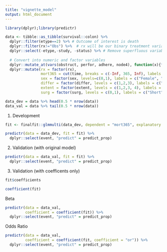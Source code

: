 ```yaml
---
title: "vignette_model"
output: html_document
---
```


```r
library(dplyr);library(predictr)
```

```r
data <- tibble::as_tibble(survival::colon) %>%
  dplyr::filter(etype==2) %>% # Outcome of interest is death
  dplyr::filter(rx!="Obs") %>%  # rx will be our binary treatment variable
  dplyr::select(-etype,-study, -status) %>% # Remove superfluous variables
  
  # Convert into numeric and factor variables
  dplyr::mutate_at(vars(obstruct, perfor, adhere, node4), function(x){factor(x, levels=c(0,1), labels = c("No", "Yes"))}) %>%
  dplyr::mutate(rx = factor(rx),
                mort365 = cut(time, breaks = c(-Inf, 365, Inf), labels = c("Yes", "No")),
                sex = factor(sex, levels=c(0,1), labels = c("Female", "Male")),
                differ = factor(differ, levels = c(1,2,3), labels = c("Well", "Moderate", "Poor")),
                extent = factor(extent, levels = c(1,2,3, 4), labels = c("Submucosa", "Muscle", "Serosa", "Contiguous Structures")),
                surg = factor(surg, levels = c(0,1), labels = c("Short", "Long")))

data_dev = data %>% head(0.5 * nrow(data))
data_val = data %>% tail(0.5 * nrow(data))
```

1. Development
```r
fit <- finalfit::glmmulti(data_dev, dependent = "mort365", explanatory = c("rx", "sex","obstruct", "differ"))

predictr(data = data_dev, fit = fit) %>%
  dplyr::select(event, "predict" = predict_prop)
```
2. Validation (with original model)
```r
predictr(data = data_val, fit = fit) %>%
  dplyr::select(event, "predict" = predict_prop)
```

3. Validation (with coefficents only)

```r
fit$coefficients

coefficient(fit)
```


Beta 
```r
predictr(data = data_val,
         coefficient = coefficient(fit)) %>%
  dplyr::select(event, "predict" = predict_prop)
```

Odds Ratio 

```r
predictr(data = data_val,
         coefficient = coefficient(fit, coefficient = "or")) %>%
  dplyr::select(event, "predict" = predict_prop)
```
